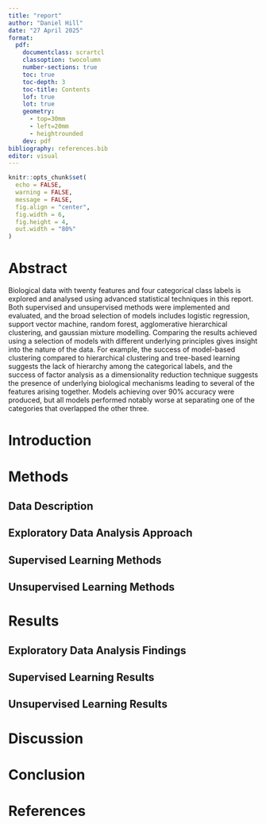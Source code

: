 ```yaml
---
title: "report"
author: "Daniel Hill"
date: "27 April 2025"
format: 
  pdf:
    documentclass: scrartcl
    classoption: twocolumn
    number-sections: true
    toc: true
    toc-depth: 3
    toc-title: Contents
    lof: true
    lot: true
    geometry:
      - top=30mm
      - left=20mm
      - heightrounded
    dev: pdf
bibliography: references.bib
editor: visual
---
```


```r
knitr::opts_chunk$set(
  echo = FALSE,        
  warning = FALSE,     
  message = FALSE,
  fig.align = "center",
  fig.width = 6,
  fig.height = 4,
  out.width = "80%"
)
```

# Abstract {.unnumbered}

Biological data with twenty features and four categorical class labels is explored and analysed using advanced statistical techniques in this report. Both supervised and unsupervised methods were implemented and evaluated, and the broad selection of models includes logistic regression, support vector machine, random forest, agglomerative hierarchical clustering, and gaussian mixture modelling. Comparing the results achieved using a selection of models with different underlying principles gives insight into the nature of the data. For example, the success of model-based clustering compared to hierarchical clustering and tree-based learning suggests the lack of hierarchy among the categorical labels, and the success of factor analysis as a dimensionality reduction technique suggests the presence of underlying biological mechanisms leading to several of the features arising together. Models achieving over 90% accuracy were produced, but all models performed notably worse at separating one of the categories that overlapped the other three.


# Introduction



# Methods

## Data Description

## Exploratory Data Analysis Approach

## Supervised Learning Methods

## Unsupervised Learning Methods

# Results

## Exploratory Data Analysis Findings

## Supervised Learning Results

## Unsupervised Learning Results

# Discussion

# Conclusion

# References
